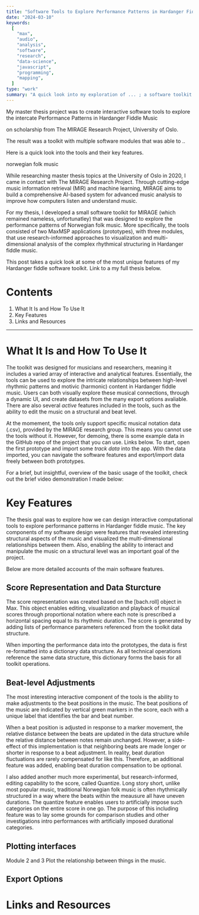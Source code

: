 ```yaml
---
title: "Software Tools to Explore Performance Patterns in Hardanger Fiddle Music"
date: "2024-03-10"
keywords:
  [
    "max",
    "audio",
    "analysis",
    "software",
    "research",
    "data-science",
    "javascript",
    "programming",
    "mapping",
  ]
type: "work"
summary: "A quick look into my exploration of ... ; a software toolkit for ..... , developed as a Thesis project on scholarship from The MIRAGE Research Project, University of Oslo."
---
```


My master thesis project was to create interactive software tools to explore the intercate Performance Patterns in Hardanger Fiddle Music

on scholarship from The MIRAGE Research Project, University of Oslo.

The result was a toolkit with multiple software modules that was able to ..

Here is a quick look into the tools and their key features.

norwegian folk music

<MyImage
  priority={true}
  src="thesis-overview1.jpg"
  alt="My thesis tools overview shot"
/>

While researching master thesis topics at the University of Oslo in 2020, I came in contact with <MyLink href="https://www.uio.no/ritmo/english/projects/mirage/index.html">The MIRAGE Research Project</MyLink>. Through cutting-edge music information retrieval (MIR) and machine learning, MIRAGE aims to build a comprehensive AI-based system for advanced music analysis to improve how computers listen and understand music.

For my thesis, I developed a small software toolkit for MIRAGE (which remained nameless, unfortunatley) that was designed to explore the performance patterns of Norwegian folk music. More specifically, the tools consisted of two MaxMSP applications (prototypes), with three modules, that use research-informed approaches to visualization and multi-dimensional analysis of the complex rhythmical structuring in Hardanger fiddle music.

This post takes a quick look at some of the most unique features of my Hardanger fiddle software toolkit. Link to a my full thesis below.

# Contents

1. <MyLink href="#what-it-is-and-how-to-use-it">
     What It Is and How To Use It
   </MyLink>
2. <MyLink href="#key-features">Key Features</MyLink>
3. <MyLink href="#links-and-resources">Links and Resources</MyLink>

---

# What It Is and How To Use It

The toolkit was designed for musicians and researchers, meaning it includes a varied array of interactive and analytical features. Essentially, the tools can be used to explore the intricate relationships between high-level rhythmic patterns and motivic (harmonic) content in Hardanger fiddle music. Users can both visually explore these musical connections, through a dynamic UI, and create datasets from the many export options avaliable. There are also several _active_ features included in the tools, such as the ability to edit the music on a structural and beat level.

At the momement, the tools only support specific musical notation data (.csv), provided by the MIRAGE research group. This means you cannot use the tools without it. However, for demoing, there is some example data in the GitHub repo of the project that you can use. Links below. To start, open the first prototype and import some _track data_ into the app. With the data imported, you can navigate the software features and export/import data freely between both prototypes.

For a brief, but insightful, overview of the basic usage of the toolkit, check out the brief video demonstration I made below:

<MySpotifyPlayer embedUrl="https://www.youtube.com/embed/fMtfsBs5QBw?si=aTcmfE6-y3Ep3kZ8" />

# Key Features

The thesis goal was to explore how we can design interactive computational tools to explore performance patterns in Hardanger fiddle music. The key components of my software design were features that revealed interesting structural aspects of the music and visualized the multi-dimensional relationships between them. Also, enabling the ability to interact and manipulate the music on a structural level was an important goal of the project.

Below are more detailed accounts of the main software features.

## Score Representation and Data Sturcture

The score representation was created based on the [bach.roll] object in Max. This object enables editing, visualization and playback of musical scores through proportional notation where each note is prescribed a horizontal spacing equal to its rhythmic duration. The score is generated by adding lists of performance parameters referenced from the toolkit data structure.

When importing the performance data into the prototypes, the data is first re-formatted into a dictionary data structure. As all technical operations reference the same data structure, this dictionary forms the basis for all toolkit operations.

<MyImage
  priority={true}
  src="thesis-overview1.jpg"
  alt="My thesis tools overview shot"
  caption="say something"
/>

## Beat-level Adjustments

The most interesting interactive component of the tools is the ability to make adjustments to the beat positions in the music. The beat positions of the music are indicated by vertical green markers in the score, each with a unique label that identifies the bar and beat number.

When a beat position is adjusted in response to a marker movement, the relative distance between the beats are updated in the data structure while the relative distance between notes remain unchanged. However, a side-effect of this implementation is that neighboring beats are made longer or shorter in response to a beat adjustment. In reality, beat duration fluctuations are rarely compensated for like this. Therefore, an additional feature was added, enabling beat duration compensation to be optional.

<MyImage
  priority={true}
  src="thesis-overview1.jpg"
  alt="My thesis tools overview shot"
  caption="say something .. add picture 2"
/>

I also added another much more experimental, but research-informed, editing capability to the score, called Quantize. Long story short, unlike most popular music, traditional Norwegian folk music is often rhythmically structured in a way where the beats within the meausure all have uneven durations. The quantize feature enables users to artificially impose such categories on the entire score in one go. The purpose of this including feature was to lay some grounds for comparison studies and other investigations intro performances with artificially imposed durational categories.

## Plotting interfaces

Module 2 and 3
Plot the relationship between things in the music.

## Export Options

# Links and Resources
